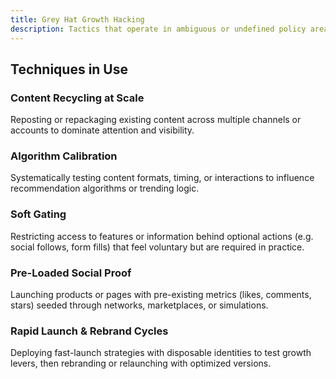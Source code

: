 ```yaml
---
title: Grey Hat Growth Hacking
description: Tactics that operate in ambiguous or undefined policy areas—leveraging system gaps, behavioral triggers, or platform inconsistencies to drive growth without overt violations.
---
```


## Techniques in Use

### Content Recycling at Scale  
Reposting or repackaging existing content across multiple channels or accounts to dominate attention and visibility.

### Algorithm Calibration  
Systematically testing content formats, timing, or interactions to influence recommendation algorithms or trending logic.

### Soft Gating  
Restricting access to features or information behind optional actions (e.g. social follows, form fills) that feel voluntary but are required in practice.

### Pre-Loaded Social Proof  
Launching products or pages with pre-existing metrics (likes, comments, stars) seeded through networks, marketplaces, or simulations.

### Rapid Launch & Rebrand Cycles  
Deploying fast-launch strategies with disposable identities to test growth levers, then rebranding or relaunching with optimized versions.
